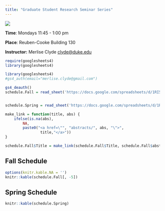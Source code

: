 ```yaml
---
title: "Graduate Student Research Seminar Series"
---
```


![ ](images/duke.jpg)

**Time**: Mondays 11:45 - 1:00 pm

**Place**: Reuben-Cooke Building 130

**Instructor:** Merlise Clyde [clyde@duke.edu](clyde\@duke.edu)

```r
require(googlesheets4)
library(googlesheets4)

```

```r
library(googlesheets4)
#gs4_auth(email="merlise.clyde@gmail.com")
```

```r
gs4_deauth()
schedule.Fall = read_sheet('https://docs.google.com/spreadsheets/d/1RI5q4TM3cUH52WXezd26vLtf9WHF1nakXe2zLTmXJKc', sheet="Fall")


schedule.Spring = read_sheet('https://docs.google.com/spreadsheets/d/1RI5q4TM3cUH52WXezd26vLtf9WHF1nakXe2zLTmXJKc', sheet="Spring")
```

```r
make_link = function(title, abs) {
    ifelse(is.na(abs), 
        NA, 
        paste0("<a href=\"", "abstracts/", abs, "\">",
                title,"</a>"))
}

schedule.Fall$Title = make_link(schedule.Fall$Title, schedule.Fall$abstract)
```

## Fall Schedule 

```r
options(knitr.kable.NA = '')
knitr::kable(schedule.Fall[, -5])
```

## Spring Schedule 

```r
knitr::kable(schedule.Spring)

```
